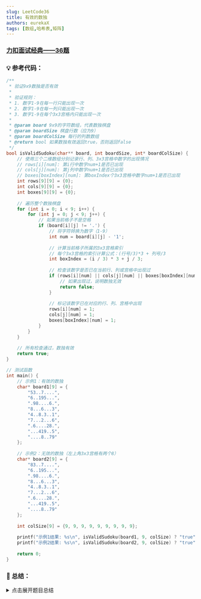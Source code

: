 ```yaml
---
slug: LeetCode36
title: 有效的数独
authors: eurekaX
tags: [数组,哈希表,矩阵]
---
```



### <B2>[力扣面试经典——36题](https://leetcode.cn/problems/valid-sudoku/description/?envType=study-plan-v2&envId=top-interview-150 "力扣")</B2>

<!-- truncate -->


### 💡 参考代码：

```c
/**
 * 验证9x9数独是否有效
 * 
 * 验证规则：
 * 1. 数字1-9在每一行只能出现一次
 * 2. 数字1-9在每一列只能出现一次
 * 3. 数字1-9在每个3x3宫格内只能出现一次
 * 
 * @param board 9x9的字符数组，代表数独棋盘
 * @param boardSize 棋盘行数（应为9）
 * @param boardColSize 每行的列数数组
 * @return bool 如果数独有效返回true，否则返回false
 */
bool isValidSudoku(char** board, int boardSize, int* boardColSize) {
    // 使用三个二维数组分别记录行、列、3x3宫格中数字的出现情况
    // rows[i][num]: 第i行中数字num+1是否已出现
    // cols[j][num]: 第j列中数字num+1是否已出现
    // boxes[boxIndex][num]: 第boxIndex个3x3宫格中数字num+1是否已出现
    int rows[9][9] = {0};
    int cols[9][9] = {0};
    int boxes[9][9] = {0};
    
    // 遍历整个数独棋盘
    for (int i = 0; i < 9; i++) {
        for (int j = 0; j < 9; j++) {
            // 如果当前格子不是空格
            if (board[i][j] != '.') {
                // 将字符转换为数字（1-9）
                int num = board[i][j] - '1';
                
                // 计算当前格子所属的3x3宫格索引
                // 每个3x3宫格的索引计算公式：(行号/3)*3 + 列号/3
                int boxIndex = (i / 3) * 3 + j / 3;
                
                // 检查该数字是否已在当前行、列或宫格中出现过
                if (rows[i][num] || cols[j][num] || boxes[boxIndex][num]) {
                    // 如果出现过，说明数独无效
                    return false;
                }
                
                // 标记该数字已在对应的行、列、宫格中出现
                rows[i][num] = 1;
                cols[j][num] = 1;
                boxes[boxIndex][num] = 1;
            }
        }
    }
    
    // 所有检查通过，数独有效
    return true;
}

// 测试函数
int main() {
    // 示例1：有效的数独
    char* board1[9] = {
        "53..7....",
        "6..195...",
        ".98....6.",
        "8...6...3",
        "4..8.3..1",
        "7...2...6",
        ".6....28.",
        "...419..5",
        "....8..79"
    };
    
    // 示例2：无效的数独（左上角3x3宫格有两个8）
    char* board2[9] = {
        "83..7....",
        "6..195...",
        ".98....6.",
        "8...6...3",
        "4..8.3..1",
        "7...2...6",
        ".6....28.",
        "...419..5",
        "....8..79"
    };
    
    int colSize[9] = {9, 9, 9, 9, 9, 9, 9, 9, 9};
    
    printf("示例1结果: %s\n", isValidSudoku(board1, 9, colSize) ? "true" : "false");
    printf("示例2结果: %s\n", isValidSudoku(board2, 9, colSize) ? "true" : "false");
    
    return 0;
}
```

### 📖 总结：

<details>
<summary>点击展开题目总结</summary>

# 🤔 有效的数独

## 1️⃣ 题目核心信息

🎯 **功能描述**：验证一个9x9的数独棋盘是否符合数独规则，即每行、每列和每个3x3宫格内数字1-9都不能重复出现。

📥 **输入输出**：
- **输入**：`char** board` - 9x9的字符数组，代表数独棋盘；`.`表示空格
- **输出**：`bool` - 如果数独有效返回true，否则返回false

---

## 2️⃣ 实现原理

💡 **核心思路**：使用哈希表思想，通过三个二维数组分别记录每行、每列和每个3x3宫格中数字的出现情况，一次遍历完成所有检查。

📋 **实现步骤**：
1. 创建三个二维数组分别记录行、列、宫格中数字出现情况
2. 遍历整个9x9棋盘
3. 对于非空格的数字，计算其在行、列、宫格中的索引
4. 检查该数字是否已在对应位置出现过，如出现则返回false
5. 标记该数字在对应位置已出现
6. 遍历完成未发现冲突则返回true

---

## 3️⃣ 关键点解析

### 🎯 代码技巧
- **宫格索引计算**：使用`(i / 3) * 3 + j / 3`公式将9x9棋盘映射到9个3x3宫格
- **状态记录**：使用二维数组作为哈希表记录数字出现状态，避免重复搜索
- **一次遍历**：同时检查行、列、宫格三个维度，提高效率

## 4️⃣ 使用场景

### ✅ 适用情况：
- 数独游戏验证
- 9x9网格数据唯一性检查
- 类似规则的二维数组验证问题

### ⚠️ 前提条件：
- 输入必须是9x9的二维数组
- 数组元素只能是数字字符'1'-'9'或空格字符'.'

## 5️⃣ 复杂度分析

- ⏱️ **时间复杂度**：O(1) - 固定遍历81个格子，由于棋盘大小固定为9x9

- 💾 **空间复杂度**：O(1) - 使用固定大小的三个9x9数组存储状态

## 6️⃣ 注意事项

### 🚩 边界情况：
- 空格字符`.`的处理
- 棋盘边界（第0行/列和第8行/列）
- 宫格边界交叉点

### 💥 易错点：
- 宫格索引计算错误
- 字符到数字的转换错误（忘记减去'1'）
- 状态标记和检查顺序错误
- 忘记处理空格字符导致将其当作数字处理
</details>
